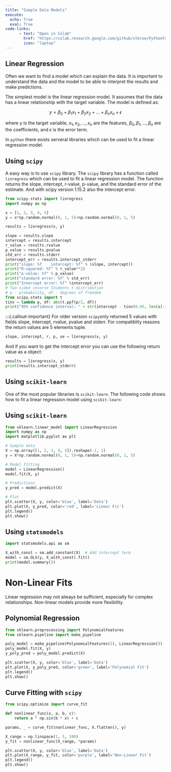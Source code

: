 ```yaml
---
title: "Simple Data Models"
execute: 
  echo: True
  eval: True
code-links:
      - text: "Open in Colab"
        href: "https://colab.research.google.com/github/stkroe/PythonForChemists/blob/main/course/notebooks/SimpleDataModelling.ipynb"
        icon: "laptop"
--- 
```


## Linear Regression {.unnumbered}

Often we want to find a model which can explain the data.
It is important to understand the data and the model to be able to interpret the results and make predictions.

The simplest model is the linear regression model. It assumes that the data has a linear relationship with the target variable. The model is defined as:

$$
y = \beta_0 + \beta_1 x_1 + \beta_2 x_2 + \ldots + \beta_n x_n + \epsilon
$$

where $y$ is the target variable, $x_1, x_2, \ldots, x_n$ are the features, $\beta_0, \beta_1, \ldots, \beta_n$ are the coefficients, and $\epsilon$ is the error term.


In `python` there exists serveral libraries which can be used to fit a linear regression model.

## Using `scipy`{.unnumbered}

A easy way is to use `scipy` library. The `scipy` library has a function called `linregress` which can be used to fit a linear regression model. The function returns the slope, intercept, r-value, p-value, and the standard error of the estimate. And with scipy version 1.15.2 also the intercept error.

```python
from scipy.stats import linregress
import numpy as np

x = [1, 2, 3, 4, 5]
y = x*np.random.normal(0, 1, 5)+np.random.normal(0, 1, 5)

results = linregress(x, y)

slope = results.slope
intercept = results.intercept
r_value = results.rvalue
p_value = results.pvalue
std_err = results.stderr
intercept_err = results.intercept_stderr
print("slope: %f    intercept: %f" % (slope, intercept))
print("R-squared: %f" % r_value**2)
print("p-value: %f" % p_value)
print("standard error: %f" % std_err)
print("Intercept error: %f" %intercept_err)
# Two-sided inverse Students t-distribution
# p - probability, df - degrees of freedom
from scipy.stats import t
tinv = lambda p, df: abs(t.ppf(p/2, df))
print("95% confidence interval: " + str(intercept - tinv(0.05, len(x)-2)*intercept_err) + " to " + str(intercept + tinv(0.05, len(x)-2)*intercept_err))
```

:::{.callout-important}
For older version `scipy`only returned 5 values with fields slope, intercept, rvalue, pvalue and stderr. For compatiblity reasons the return values are 5 elements tuple.

```python
slope, intercept, r, p, se = linregress(x, y)
```
And if you want to get the intercept error you can use the following return value as a object:

```python
results = linregress(x, y)
print(results.intercept_stderr)
```

## Using `scikit-learn` {.unnumbered}
One of the most popular libraries is `scikit-learn`. The following code shows how to fit a linear regression model using `scikit-learn`:



## Using `scikit-learn`
```python
from sklearn.linear_model import LinearRegression
import numpy as np
import matplotlib.pyplot as plt

# Sample data
X = np.array([1, 2, 3, 4, 5]).reshape(-1, 1)
y = X*np.random.normal(0, 1, 5)+np.random.normal(0, 1, 5)

# Model fitting
model = LinearRegression()
model.fit(X, y)

# Predictions
y_pred = model.predict(X)

# Plot
plt.scatter(X, y, color='blue', label='Data')
plt.plot(X, y_pred, color='red', label='Linear Fit')
plt.legend()
plt.show()
```

## Using `statsmodels`
```python
import statsmodels.api as sm

X_with_const = sm.add_constant(X)  # Add intercept term
model = sm.OLS(y, X_with_const).fit()
print(model.summary())
```

# Non-Linear Fits
Linear regression may not always be sufficient, especially for complex relationships. Non-linear models provide more flexibility.

## Polynomial Regression
```python
from sklearn.preprocessing import PolynomialFeatures
from sklearn.pipeline import make_pipeline

poly_model = make_pipeline(PolynomialFeatures(3), LinearRegression())
poly_model.fit(X, y)
y_poly_pred = poly_model.predict(X)

plt.scatter(X, y, color='blue', label='Data')
plt.plot(X, y_poly_pred, color='green', label='Polynomial Fit')
plt.legend()
plt.show()
```

## Curve Fitting with `scipy`
```python
from scipy.optimize import curve_fit

def nonlinear_func(x, a, b, c):
    return a * np.sin(b * x) + c

params, _ = curve_fit(nonlinear_func, X.flatten(), y)

X_range = np.linspace(1, 5, 100)
y_fit = nonlinear_func(X_range, *params)

plt.scatter(X, y, color='blue', label='Data')
plt.plot(X_range, y_fit, color='purple', label='Non-Linear Fit')
plt.legend()
plt.show()
```
